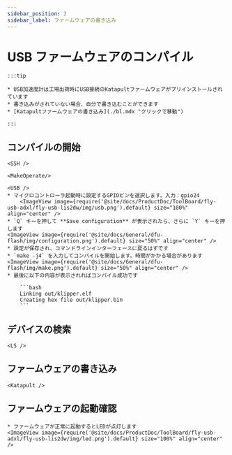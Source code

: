 ```yaml
---
sidebar_position: 2
sidebar_label: ファームウェアの書き込み
---
```




# USB ファームウェアのコンパイル

    :::tip

    * USB加速度計は工場出荷時にUSB接続のKatapultファームウェアがプリインストールされています
    * 書き込みがされていない場合、自分で書き込むことができます
    * [Katapultファームウェアの書き込み](./bl.mdx "クリックで移動")

    :::

## コンパイルの開始

    <SSH />

    <MakeOperate/>

    <USB />
    * マイクロコントローラ起動時に設定するGPIOピンを選択します。入力：gpio24
        <ImageView image={require('@site/docs/ProductDoc/ToolBoard/fly-usb-adxl/fly-usb-lis2dw/img/usb.png').default} size="100%" align="center" />
    * `Q` キーを押して **Save configuration** が表示されたら、さらに `Y` キーを押します
    <ImageView image={require('@site/docs/General/dfu-flash/img/configuration.png').default} size="50%" align="center" />
    * 設定が保存され、コマンドラインインターフェースに戻るはずです
    * `make -j4` を入力してコンパイルを開始します。時間がかかる場合があります
    <ImageView image={require('@site/docs/General/dfu-flash/img/make.png').default} size="50%" align="center" />
    * 最後に以下の内容が表示されればコンパイル成功です

        ```bash
        Linking out/klipper.elf
        Creating hex file out/klipper.bin
        ```

## デバイスの検索

    <LS />


## ファームウェアの書き込み


    <Katapult />


## ファームウェアの起動確認

    * ファームウェアが正常に起動するとLEDが点灯します
    <ImageView image={require('@site/docs/ProductDoc/ToolBoard/fly-usb-adxl/fly-usb-lis2dw/img/led.png').default} size="100%" align="center" />

